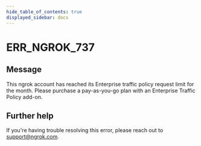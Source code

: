 ```yaml
---
hide_table_of_contents: true
displayed_sidebar: docs
---
```



# ERR_NGROK_737

## Message

This ngrok account has reached its Enterprise traffic policy request limit for the month. Please purchase a pay-as-you-go plan with an Enterprise Traffic Policy add-on.

<ErrorDetails error="err_ngrok_737" />

## Further help

If you're having trouble resolving this error, please reach out to [support@ngrok.com](mailto:support@ngrok.com?subject=Help%20with%20ERR_NGROK_737).

